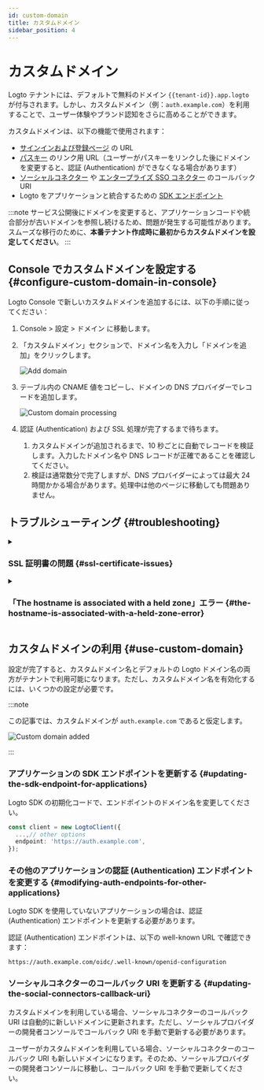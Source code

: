 ```yaml
---
id: custom-domain
title: カスタムドメイン
sidebar_position: 4
---
```


# カスタムドメイン

Logto テナントには、デフォルトで無料のドメイン `{{tenant-id}}.app.logto` が付与されます。しかし、カスタムドメイン（例：`auth.example.com`）を利用することで、ユーザー体験やブランド認知をさらに高めることができます。

カスタムドメインは、以下の機能で使用されます：

- [サインインおよび登録ページ](/end-user-flows/sign-up-and-sign-in) の URL
- [パスキー](/end-user-flows/mfa/webauthn) のリンク用 URL（ユーザーがパスキーをリンクした後にドメインを変更すると、認証 (Authentication) ができなくなる場合があります）
- [ソーシャルコネクター](/connectors/social-connectors) や [エンタープライズ SSO コネクター](/connectors/enterprise-connectors) のコールバック URI
- Logto をアプリケーションと統合するための [SDK エンドポイント](/integrate-logto/application-data-structure#openid-provider-configuration-endpoint)

:::note
サービス公開後にドメインを変更すると、アプリケーションコードや統合部分が古いドメインを参照し続けるため、問題が発生する可能性があります。スムーズな移行のために、**本番テナント作成時に最初からカスタムドメインを設定してください**。
:::

## Console でカスタムドメインを設定する \{#configure-custom-domain-in-console}

Logto Console で新しいカスタムドメインを追加するには、以下の手順に従ってください：

1. <CloudLink to="/tenant-settings/domains">Console > 設定 > ドメイン</CloudLink> に移動します。
2. 「カスタムドメイン」セクションで、ドメイン名を入力し「ドメインを追加」をクリックします。

   <img src="/img/assets/custom-domain-section.jpeg" alt="Add domain" />

3. テーブル内の CNAME 値をコピーし、ドメインの DNS プロバイダーでレコードを追加します。

   <img src="/img/assets/custom-domain-processing.jpeg" alt="Custom domain processing" />

4. 認証 (Authentication) および SSL 処理が完了するまで待ちます。
   1. カスタムドメインが追加されるまで、10 秒ごとに自動でレコードを検証します。入力したドメイン名や DNS レコードが正確であることを確認してください。
   2. 検証は通常数分で完了しますが、DNS プロバイダーによっては最大 24 時間かかる場合があります。処理中は他のページに移動しても問題ありません。

## トラブルシューティング \{#troubleshooting}

<details>
<summary>

### SSL 証明書の問題 \{#ssl-certificate-issues}

</summary>

カスタムドメイン設定時に SSL 証明書の問題が発生した場合、DNS 設定の CAA レコードが原因の可能性があります。CAA レコードは、どの認証局 (CA) がドメインの証明書を発行できるかを指定します。CAA レコードを使用している場合は、Logto で SSL 証明書を発行できるように「letsencrypt.org」と「pki.goog」の両方を許可する必要があります。

CAA レコードに関連する SSL 証明書の問題のトラブルシューティングと解決方法については、 [Cloudflare のドキュメント](https://developers.cloudflare.com/ssl/edge-certificates/caa-records/) を参照してください。

</details>

<details>
<summary>

### 「The hostname is associated with a held zone」エラー \{#the-hostname-is-associated-with-a-held-zone-error}

</summary>

カスタムドメイン追加時に「The hostname is associated with a held zone, please contact the owner to have the hold removed」というエラーメッセージが表示された場合、そのドメインがすでに Cloudflare ゾーンにあり、「Zone Hold」ステータスになっていることを意味します。詳細は [Cloudflare のドキュメント](https://developers.cloudflare.com/fundamentals/setup/account/account-security/zone-holds/) をご覧ください。

この問題を解決するには、ゾーンホールドを解除する必要があります。Cloudflare でゾーンホールドを解除する方法は上記リンクを参照してください。

</details>

## カスタムドメインの利用 \{#use-custom-domain}

設定が完了すると、カスタムドメイン名とデフォルトの Logto ドメイン名の両方がテナントで利用可能になります。ただし、カスタムドメイン名を有効化するには、いくつかの設定が必要です。

:::note

この記事では、カスタムドメインが `auth.example.com` であると仮定します。

<img src="/img/assets/custom-domain-added.jpeg" alt="Custom domain added" />

:::

### アプリケーションの SDK エンドポイントを更新する \{#updating-the-sdk-endpoint-for-applications}

Logto SDK の初期化コードで、エンドポイントのドメイン名を変更してください。

```typescript
const client = new LogtoClient({
  ...,// other options
  endpoint: 'https://auth.example.com',
});
```

### その他のアプリケーションの認証 (Authentication) エンドポイントを変更する \{#modifying-auth-endpoints-for-other-applications}

Logto SDK を使用していないアプリケーションの場合は、認証 (Authentication) エンドポイントを更新する必要があります。

認証 (Authentication) エンドポイントは、以下の well-known URL で確認できます：

```
https://auth.example.com/oidc/.well-known/openid-configuration
```

### ソーシャルコネクターのコールバック URI を更新する \{#updating-the-social-connectors-callback-uri}

カスタムドメインを利用している場合、ソーシャルコネクターのコールバック URI は自動的に新しいドメインに更新されます。ただし、ソーシャルプロバイダーの開発者コンソールでコールバック URI を手動で更新する必要があります。

ユーザーがカスタムドメインを利用している場合、ソーシャルコネクターのコールバック URI も新しいドメインになります。そのため、ソーシャルプロバイダーの開発者コンソールに移動し、コールバック URI を手動で更新してください。
